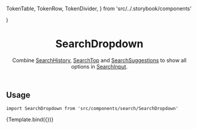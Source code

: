 
  TokenTable,
  TokenRow,
  TokenDivider,
} from 'src/../.storybook/components'


<Meta
  component={SearchDropdown}
  title="Features/Search/SearchDropdown"
/>

  <div
    style={{
      maxWidth: '600px',
      margin: '0 auto',
      padding: '0 16px',
      background: 'white',
    }}
  >
    <SessionProvider>
      <SearchInputProvider>
        <SearchDropdown {...args} />
      </SearchInputProvider>
    </SessionProvider>
  </div>
)

<header>

# SearchDropdown

Combine [SearchHistory](http://localhost:6006/?path=/docs/features-search-searchhistory--default-story),
[SearchTop](http://localhost:6006/?path=/docs/features-search-searchtop--default-story) and
[SearchSuggestions](http://localhost:6006/?path=/docs/features-search-searchsuggestions--default-story)
to show all options in [SearchInput](http://localhost:6006/?path=/docs/features-search-searchinput--default-story).

</header>

## Usage

`import SearchDropdown from 'src/components/search/SearchDropdown'`

<Canvas>
  <Story
    name="default"
    parameters={{
      backgrounds: { default: 'dark' },
      msw
    }}
    args={{
      products,
      history: searchHistory
    }}
  >
  {Template.bind({})}
  </Story>
</Canvas>

<ArgsTable story="default" />
